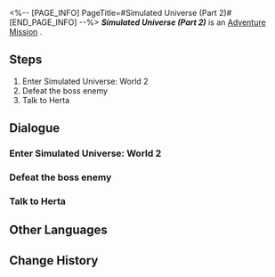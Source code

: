 <%-- [PAGE_INFO]
PageTitle=#Simulated Universe (Part 2)#
[END_PAGE_INFO] --%>
{{Stub|Dialogue, characters, and location(s)}}
{{Mission Infobox
|id            = 4030004
|title         = 
|image         = Mission Simulated Universe (Part 2).png
|type          = Adventure
|event_name    = 
|chapter       = 
|requirements  = 
* [[Adventure Mission]] ''[[Simulated Universe (Part 1)]]'' completed
* [[Trailblaze Mission]] ''[[Not Good With Farewells]]'' completed
|summary       = <!--official mission summary from Fate's Atlas-->
|characters    = <!--characters that appear in this mission-->
|startLocation = <!--location as it intially appears on the mission screen-->
|world         = <!--i.e. Penacony-->
|area          = <!--i.e. A Child's Dream-->
|prev          = 
|next          = 
|exp           = 300
|credits       = 25000
|stellarJade   = 
|other         = {{Card List|Traveler's Guide*2; Refined Aether*1|delim=;}}
}}
'''''Simulated Universe (Part 2)''''' is an [[Adventure Mission]]<!--in [world]-->.

==Steps==
# Enter Simulated Universe: World 2
# Defeat the boss enemy
# Talk to Herta

<!--
==Gameplay Notes==

--><!--
==Trial Character==

-->
==Dialogue==
{{Stub Dialogue}}
===Enter Simulated Universe: World 2===
{{Mission Description|type=adventure|location=<!--to be added-->|Herta asks you to enter the Simulated Universe created by the Genius Society while pretending to be the Aeon of Trailblaze, and try to glean the secret of Aeons and Paths from the simulated Aeons.}}
{{Dialogue Start}}
:{{tx}}
{{Dialogue End}}

===Defeat the boss enemy===
{{Mission Description|type=adventure|location=<!--to be added-->|update|Herta asks you to enter the Simulated Universe created by the Genius Society while pretending to be the Aeon of Trailblaze, and try to glean the secret of Aeons and Paths from the simulated Aeons.}}
{{Dialogue Start}}
:{{tx}}
{{Dialogue End}}

===Talk to Herta===
{{Mission Description|type=adventure|location=<!--to be added-->|update|Herta asks you to enter the Simulated Universe created by the Genius Society while pretending to be the Aeon of Trailblaze, and try to glean the secret of Aeons and Paths from the simulated Aeons.}}
{{Dialogue Start}}
:{{tx}}
{{Dialogue End}}

==Other Languages==
{{Other Languages
|en   = Simulated Universe (Part 2)
|zhs  = 模拟宇宙•其二
|zht  = 模擬宇宙•其二
|ja   = 模擬宇宙・2
|ko   = 시뮬레이션 우주•2
|es   = Universo Simulado II
|fr   = Univers simulé (partie 2)
|ru   = Виртуальная вселенная II
|th   = Simulated Universe 2
|vi   = Vũ Trụ Mô Phỏng-2
|de   = Universum-Simulation (Teil 2)
|id   = Simulated Universe: Bagian II
|pt   = Universo Simulado (Parte 2)
}}

==Change History==
{{Change History|1.0}}

